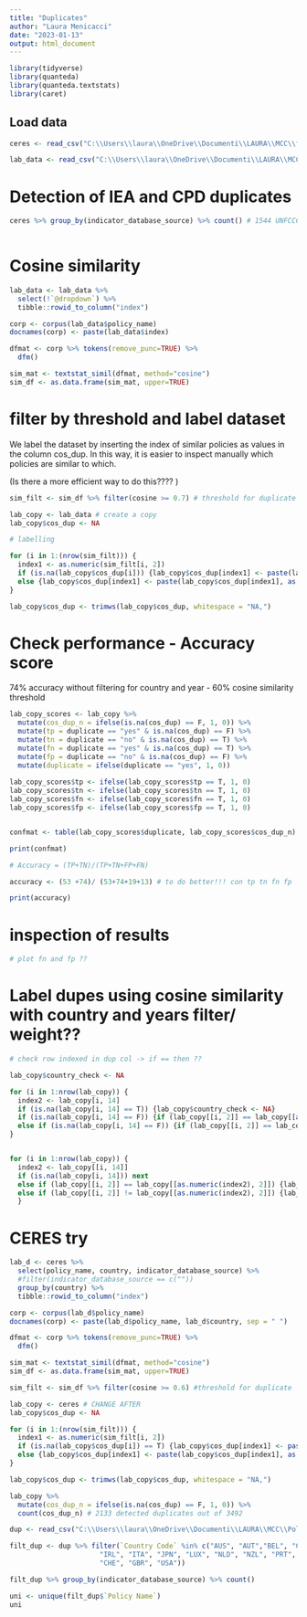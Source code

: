 ```yaml
---
title: "Duplicates"
author: "Laura Menicacci"
date: "2023-01-13"
output: html_document
---
```


```r
library(tidyverse)
library(quanteda)
library(quanteda.textstats)
library(caret)
```

## Load data 

```r
ceres <- read_csv("C:\\Users\\laura\\OneDrive\\Documenti\\LAURA\\MCC\\futurelab_ceres\\ceres_versions\\ceres_thirdversion.csv")

lab_data <- read_csv("C:\\Users\\laura\\OneDrive\\Documenti\\LAURA\\MCC\\Policy databases\\duplicates_testsample.csv")

```

# Detection of IEA and CPD duplicates 
```r
ceres %>% group_by(indicator_database_source) %>% count() # 1544 UNFCCC in total - 1653 CPD +IEA
  
```
# Cosine similarity
```r
lab_data <- lab_data %>% 
  select(!`@dropdown`) %>% 
  tibble::rowid_to_column("index")

corp <- corpus(lab_data$policy_name) 
docnames(corp) <- paste(lab_data$index)

dfmat <- corp %>% tokens(remove_punc=TRUE) %>%
  dfm()

sim_mat <- textstat_simil(dfmat, method="cosine")
sim_df <- as.data.frame(sim_mat, upper=TRUE)

```

# filter by threshold and label dataset

We label the dataset by inserting the index of similar policies as values in the column cos_dup. In this way, it is easier to inspect manually which policies are similar to which. 

(Is there a more efficient way to do this???? )
```r
sim_filt <- sim_df %>% filter(cosine >= 0.7) # threshold for duplicate

lab_copy <- lab_data # create a copy 
lab_copy$cos_dup <- NA

# labelling 

for (i in 1:(nrow(sim_filt))) {  
  index1 <- as.numeric(sim_filt[i, 2])
  if (is.na(lab_copy$cos_dup[i])) {lab_copy$cos_dup[index1] <- paste(lab_copy$cos_dup[index1], as.numeric(sim_filt[i,1]), sep = ",")} 
  else {lab_copy$cos_dup[index1] <- paste(lab_copy$cos_dup[index1], as.numeric(sim_filt[i,1]), sep = ",")}
}

lab_copy$cos_dup <- trimws(lab_copy$cos_dup, whitespace = "NA,")

```

# Check performance - Accuracy score

74% accuracy without filtering for country and year - 60% cosine similarity threshold
```r
lab_copy_scores <- lab_copy %>% 
  mutate(cos_dup_n = ifelse(is.na(cos_dup) == F, 1, 0)) %>% 
  mutate(tp = duplicate == "yes" & is.na(cos_dup) == F) %>% 
  mutate(tn = duplicate == "no" & is.na(cos_dup) == T) %>% 
  mutate(fn = duplicate == "yes" & is.na(cos_dup) == T) %>% 
  mutate(fp = duplicate == "no" & is.na(cos_dup) == F) %>% 
  mutate(duplicate = ifelse(duplicate == "yes", 1, 0))
  
lab_copy_scores$tp <- ifelse(lab_copy_scores$tp == T, 1, 0)
lab_copy_scores$tn <- ifelse(lab_copy_scores$tn == T, 1, 0)
lab_copy_scores$fn <- ifelse(lab_copy_scores$fn == T, 1, 0)
lab_copy_scores$fp <- ifelse(lab_copy_scores$fp == T, 1, 0)


confmat <- table(lab_copy_scores$duplicate, lab_copy_scores$cos_dup_n) #confusion matrix

print(confmat)

# Accuracy = (TP+TN)/(TP+TN+FP+FN)

accuracy <- (53 +74)/ (53+74+19+13) # to do better!!! con tp tn fn fp

print(accuracy) 

```

# inspection of results

```r
# plot fn and fp ?? 
```


# Label dupes using cosine similarity with country and years filter/ weight?? 

```r
# check row indexed in dup col -> if == then ?? 

lab_copy$country_check <- NA

for (i in 1:nrow(lab_copy)) {
  index2 <- lab_copy[i, 14]
  if (is.na(lab_copy[i, 14] == T)) {lab_copy$country_check <- NA}
  if (is.na(lab_copy[i, 14] == F)) {if (lab_copy[[i, 2]] == lab_copy[[as.numeric(index2), 2]]) {lab_copy$country_check[i] <- 1}}
  else if (is.na(lab_copy[i, 14] == F)) {if (lab_copy[[i, 2]] == lab_copy[[as.numeric(index2), 2]]) {lab_copy$country_check[i] <- 0}}
}


for (i in 1:nrow(lab_copy)) {
  index2 <- lab_copy[[i, 14]]
  if (is.na(lab_copy[i, 14])) next
  else if (lab_copy[[i, 2]] == lab_copy[[as.numeric(index2), 2]]) {lab_copy$country_check[i] <- 1}
  else if (lab_copy[[i, 2]] != lab_copy[[as.numeric(index2), 2]]) {lab_copy$country_check[i] <- 0}
  }


```



# CERES try 

```r
lab_d <- ceres %>% 
  select(policy_name, country, indicator_database_source) %>% 
  #filter(indicator_database_source == c(""))
  group_by(country) %>% 
  tibble::rowid_to_column("index")

corp <- corpus(lab_d$policy_name) 
docnames(corp) <- paste(lab_d$policy_name, lab_d$country, sep = " ")

dfmat <- corp %>% tokens(remove_punc=TRUE) %>%
  dfm()

sim_mat <- textstat_simil(dfmat, method="cosine")
sim_df <- as.data.frame(sim_mat, upper=TRUE)

sim_filt <- sim_df %>% filter(cosine >= 0.6) #threshold for duplicate

lab_copy <- ceres # CHANGE AFTER
lab_copy$cos_dup <- NA

for (i in 1:(nrow(sim_filt))) {
  index1 <- as.numeric(sim_filt[i, 2])
  if (is.na(lab_copy$cos_dup[i]) == T) {lab_copy$cos_dup[index1] <- paste(lab_copy$cos_dup[index1], as.numeric(sim_filt[i,1]), sep = ",")} 
  else {lab_copy$cos_dup[index1] <- paste(lab_copy$cos_dup[index1], as.numeric(sim_filt[i,1]), sep = ",")}
}

lab_copy$cos_dup <- trimws(lab_copy$cos_dup, whitespace = "NA,")

lab_copy %>% 
  mutate(cos_dup_n = ifelse(is.na(cos_dup) == F, 1, 0)) %>% 
  count(cos_dup_n) # 2133 detected duplicates out of 3492


```

################################################################################

```r
dup <- read_csv("C:\\Users\\laura\\OneDrive\\Documenti\\LAURA\\MCC\\Policy databases\\duplicates_1.csv")

filt_dup <- dup %>% filter(`Country Code` %in% c("AUS", "AUT","BEL", "CAN", "DNK", "FIN", "FRA", "DEU", "GRC",
                      "IRL", "ITA", "JPN", "LUX", "NLD", "NZL", "PRT", "ESP", "SWE",
                      "CHE", "GBR", "USA"))

filt_dup %>% group_by(indicator_database_source) %>% count()

uni <- unique(filt_dup$`Policy Name`)
uni 
```


